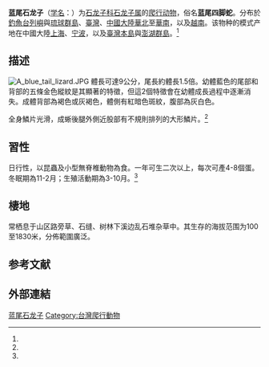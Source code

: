 {{noteTA
|T=zh-cn:蓝尾石龙子; zh-tw:麗紋石龍子; 
|1=zh-cn:蓝尾石龙子; zh-tw:麗紋石龍子; 
|2=zh-cn:爬行纲; zh-tw:爬蟲綱;
}}
{{Speciesbox
| name = 蓝尾石龙子
| status = 
| status_system = 
| image = Five-striped Blue-tailed Skink (Plestiodon elegans) 藍尾石龍子.jpg
| image_width = 260px
| image_caption = 幼蜥，攝於[[香港|香港]][[西貢市|西貢]]
| genus = Plestiodon
| species = elegans
| authority = (Boulenger, 1887)<ref name='id4475'>{{cite web| url =http://www.bioinfo.cn/db05/BjdwSpecies.php?action=view&id=4475| title =蓝尾石龙子| work =《中国动物物种编目数据库》| publisher =中国科学院微生物研究所| author =中国科学院动物研究所| accessdate =2009-04-11| deadurl =yes| archiveurl =https://web.archive.org/web/20160305073723/http://www.bioinfo.cn/db05/BjdwSpecies.php?action=view&id=4475| archivedate =2016-03-05}}</ref>
| synonyms =''Eumeces elegans'' <br> ''Eumeces pulchra'' 
}}

'''蓝尾石龙子'''（[[学名|学名]]：{{lang|la|''Plestiodon elegans''}}）为[[石龙子科|石龙子科]][[石龙子属|石龙子属]]的[[爬行动物|爬行动物]]，俗名'''蓝尾四脚蛇'''。分布於[[釣魚台列嶼|釣魚台列嶼]]與[[琉球群島|琉球群島]]、[[臺灣|臺灣]]、[[中國大陸|中國大陸]][[華北|華北]]至[[華南|華南]]，以及[[越南|越南]]。该物种的模式产地在中國大陸[[上海|上海]]、[[宁波|宁波]]，以及[[臺灣本島|臺灣本島]]與[[澎湖群島|澎湖群島]]。<ref name='id4475'/>

==描述==
[[File:A_blue_tail_lizard.JPG|thumb]]
體長可達9公分，尾長約體長1.5倍。幼體藍色的尾部和背部的五條金色縱紋是其顯著的特徵，但這2個特徵會在幼體成長過程中逐漸消失。成體背部為褐色或灰褐色，體側有紅暗色斑紋，腹部為灰白色。

全身鱗片光滑，成蜥後腿外側近股部有不規則排列的大形鱗片。<ref name="npgis-R0036"/>

==習性==
日行性，以昆蟲及小型無脊椎動物為食。一年可生二次以上，每次可產4-8個蛋。冬眠期為11-2月；生殖活動期為3-10月。<ref name="digimuse-0b00000181dac290"/>

==棲地==
常栖息于山区路旁草、石缝、树林下溪边乱石堆杂草中。其生存的海拔范围为100至1830米，分佈範圍廣泛。

== 参考文献 ==
{{reflist|refs=
<ref name="digimuse-0b00000181dac290">{{cite web | url=http://digimuse.nmns.edu.tw/Default.aspx?tabid=319&ObjectId=0b00000181dac290&Domin=z&Field=r1&ContentType=Exhibit&Language=CHI&FieldName | title=台灣蜥蜴介紹：麗紋石龍子 | publisher=[[國立自然科學博物館|國立自然科學博物館]] | accessdate=2019-01-21 }}</ref>
<ref name="npgis-R0036">{{cite web | url=https://npgis.cpami.gov.tw//public/detail/SpeciesDetail.aspx?SP_ID=R0036 | title=麗紋石龍子 | publisher=[[臺灣國家公園生物多樣性資料庫與知識平台|臺灣國家公園生物多樣性資料庫與知識平台]] | accessdate=2019-01-31 }}</ref>
}}

==外部連結==
{{commons category|Plestiodon elegans}}
{{Wikispecies|Eumeces elegans}}

{{Taxonbar}}

[[Category:石龙子属|蓝尾石龙子]]
[[Category:台灣爬行動物|Category:台灣爬行動物]]